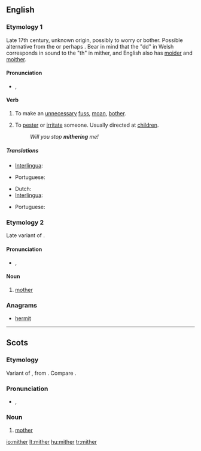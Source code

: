 ==English==

===Etymology 1===
Late 17th century, unknown origin, possibly {{etyl|cy}} {{term|moedrodd|lang=cy}} to worry or bother. Possible alternative from the {{etyl|cy}} {{term|meidda||to beg for whey|lang=cy}} or perhaps {{term|meiddio||to dare or venture|lang=cy}}. Bear in mind that the "dd" in Welsh corresponds in sound to the "th" in mither, and English also has [[moider]] and [[moither]].

====Pronunciation====
* {{IPA|/ˈmaɪθər/}}, {{X-SAMPA|/"maIT@r/}}

====Verb====
{{en-verb|mithers|mithering|mithered|mithered}}

# {{intransitive|Northern England}} To make an [[unnecessary]] [[fuss]], [[moan]], [[bother]].
# {{transitive}} To [[pester]] or [[irritate]] someone. Usually directed at [[children]].
#: ''Will you stop '''mithering''' me!''

=====Translations=====
{{trans-top|intransitive: to mither}}
* [[Interlingua]]: {{t|ia|preoccupar se de bagatelas|xs=Interlingua}}
{{trans-mid}}
* Portuguese: {{t|pt|fazer tempestade em um copo d'água}}
{{trans-bottom}}

{{trans-top|transitive to mither}}
* Dutch: {{t|nl|lastigvallen}}
* [[Interlingua]]: {{t-|ia|importunar|xs=Interlingua}}
{{trans-mid}}
* Portuguese: {{t+|pt|importunar}}
{{trans-bottom}}

===Etymology 2===
Late variant of {{etyl|ang}} {{term|modor|mōdor|lang=ang}}.

====Pronunciation====
* {{IPA|/ˈmɪθə/}}, {{X-SAMPA|/"mIT@r/}}

====Noun====
{{en-noun}}

# {{Scotland|and|Northern England}} [[mother]]

===Anagrams===
* [[hermit#English|hermit]]

----

==Scots==

===Etymology===
Variant of {{term|mother|lang=en}}, from {{etyl|ang|sco}} {{term|modor|mōdor|lang=ang}}. Compare {{term|moder|lang=sco}}.

===Pronunciation===
* {{IPA|/ˈmɪðər/|lang=sco}}, {{X-SAMPA|/"mID@r/|lang=sco}}

===Noun===
{{sco-noun}}

# [[mother]]

[[io:mither]]
[[lt:mither]]
[[hu:mither]]
[[tr:mither]]